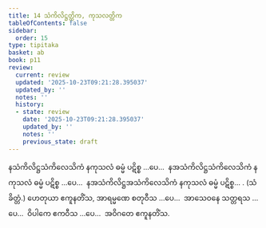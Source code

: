 ```yaml
---
title: 14 သံကိလိဋ္ဌတ္တိက, ကုသလတ္တိက
tableOfContents: false
sidebar:
  order: 15
type: tipitaka
basket: ab
book: p11
review:
  current: review
  updated: '2025-10-23T09:21:28.395037'
  updated_by: ''
  notes: ''
  history:
  - state: review
    date: '2025-10-23T09:21:28.395037'
    updated_by: ''
    notes: ''
    previous_state: draft
---
```



<ReviewStatus review={frontmatter.review} showDetails={true} />

<HypothesisAnnotation frontmatter={frontmatter} />

<DynamicBreadcrumb />

<Division number="46" book="p11" e="ch" v="40" p="151">

<Paragraph number="109" book="p11">
နသံကိလိဋ္ဌသံကိလေသိကံ နကုသလံ ဓမ္မံ ပဋိစ္စ …ပေ…  နအသံကိလိဋ္ဌသံကိလေသိကံ နကုသလံ ဓမ္မံ ပဋိစ္စ …ပေ…  နအသံကိလိဋ္ဌအသံကိလေသိကံ နကုသလံ ဓမ္မံ ပဋိစ္စ… . (သံခိတ္တံ.)
</Paragraph>

<Paragraph number="110" book="p11">
ဟေတုယာ ဧကူနတိံသ, အာရမ္မဏေ စတုဝီသ …ပေ…  အာသေဝနေ သတ္တရသ …ပေ…  ဝိပါကေ ဧကဝီသ …ပေ…  အဝိဂတေ ဧကူနတိံသ.
</Paragraph>
</Division>
